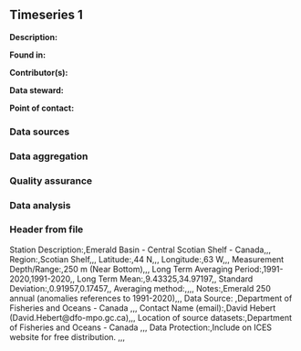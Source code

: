 ## Timeseries 1

**Description:** 


**Found in:**

**Contributor(s):**

**Data steward:**

**Point of contact:**

### Data sources

### Data aggregation

### Quality assurance

### Data analysis

### Header from file 
Station Description:,Emerald Basin - Central Scotian Shelf - Canada,,,
Region:,Scotian Shelf,,,
Latitude:,44 N,,,
Longitude:,63 W,,,
Measurement Depth/Range:,250 m (Near Bottom),,,
Long Term Averaging Period:,1991-2020,1991-2020,,
Long Term Mean:,9.43325,34.97197,,
Standard Deviation:,0.91957,0.17457,,
Averaging method:,,,,
Notes:,Emerald 250 annual (anomalies references to 1991-2020),,,
Data Source: ,Department of Fisheries and Oceans - Canada ,,,
Contact Name (email):,David Hebert (David.Hebert@dfo-mpo.gc.ca),,,
Location of source datasets:,Department of Fisheries and Oceans - Canada ,,,
Data Protection:,Include on ICES website for free distribution. ,,,

